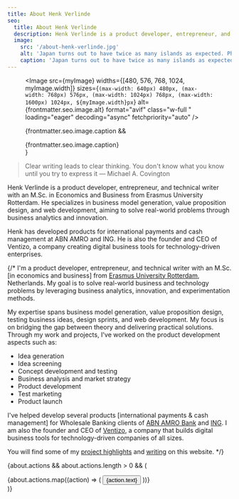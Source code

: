 ```yaml
---
title: About Henk Verlinde
seo:
  title: About Henk Verlinde
  description: Henk Verlinde is a product developer, entrepreneur, and technical writer with an M.Sc. in Economics and Business from Erasmus University Rotterdam.
  image:
    src: '/about-henk-verlinde.jpg'
    alt: 'Japan turns out to have twice as many islands as expected. Photo: Getty Images'
    caption: 'Japan turns out to have twice as many islands as expected. Photo: Getty Images'
---
```


<figure>

<Image
  src={myImage}
  widths={[480, 576, 768, 1024, myImage.width]}
  sizes={`(max-width: 640px) 480px, (max-width: 768px) 576px, (max-width: 1024px) 768px, (max-width: 1600px) 1024px, ${myImage.width}px`}
  alt={frontmatter.seo.image.alt}
  format="avif"
  class="w-full "
  loading="eager"
  decoding="async"
  fetchpriority="auto"
/>

{frontmatter.seo.image.caption && <figcaption class="mt-3 text-xs sm:text-sm italic">{frontmatter.seo.image.caption}</figcaption>}
</figure>

> Clear writing leads to clear thinking. You don't know what you know until you try to express it — Michael A. Covington

Henk Verlinde is a product developer, entrepreneur, and technical writer with an M.Sc. in Economics and Business from Erasmus University Rotterdam. He specializes in business model generation, value proposition design, and web development, aiming to solve real-world problems through business analytics and innovation.

Henk has developed products for international payments and cash management at ABN AMRO and ING. He is also the founder and CEO of Ventizo, a company creating digital business tools for technology-driven enterprises.

{/*
I'm a product developer, entrepreneur, and technical writer with an M.Sc. [in economics and business] from [Erasmus University Rotterdam](https://www.eur.nl/en), Netherlands. My goal is to solve real-world business and technology problems by leveraging business analytics, innovation, and experimentation methods.

My expertise spans business model generation, value proposition design, testing business ideas, design sprints, and web development. My focus is on bridging the gap between theory and delivering practical solutions. Through my work and projects, I've worked on the product development aspects such as:

- Idea generation
- Idea screening
- Concept development and testing
- Business analysis and market strategy
- Product development
- Test marketing
- Product launch

I've helped develop several products [international payments & cash management] for Wholesale Banking clients of [ABN AMRO Bank](https://www.abnamro.nl/en/commercialbanking/corporates-institutionals/index.html) and [ING](https://www.ingwb.com/). I am also the founder and CEO of [Ventizo](https://ventizo.com/), a company that builds digital business tools for technology-driven companies of all sizes.

You will find some of my [project highlights](/projects/) and [writing](/blog/) on this website.
*/}

{about.actions && about.actions.length > 0 && (
    <div class="flex flex-wrap gap-4 mt-8 not-prose">
      {about.actions.map((action) => (
          <Button href={action.href}>{action.text}</Button>
      ))}
    </div>
)}
